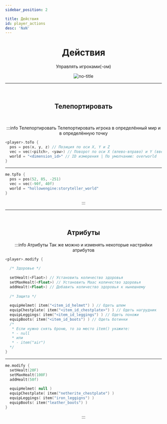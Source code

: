 ```yaml
---
sidebar_position: 2

title: Действия
id: player_actions
desc: 'NaN'
---
```


<div align="center">

# Действия

Управлять игроками(-ом)

![no-title](@site/static/img/doc/titles/NO_TITLE.webp)

---

<br />

## Телепортировать

<br />

:::info Телепортировать
Телепортировать игрока в определённый мир и в определённую точку
<div align="left">

```kts
<player>.toTo {
  pos = pos(x, y, z) // Позиция по оси X, Y и Z
  vec = vec(<pitch>, <yaw>) // Поворот по оси X (влево-вправо) и Y (вверх-вниз)
  world = "<dimension_id>" // ID измерения | По умолчанию: overworld
}
```

---

```kts title="Пример"
me.tpTo {
  pos = pos(52, 85, -251)
  vec = vec(-90f, 40f)
  world = "hollowengine:storyteller_world"
}
```

</div>
:::

<br />

---

<br />

## Атрибуты

:::info Атрибуты
Так же можно и изменять некоторые настрийки атрибутов

<div align="left">

```kts
<player>.modify {
  
  /* Здоровье */
  
  setHealt(<Flaot>) // Установить количество здоровья
  setMaxHealt(<Float>) // Установить Маас количество здоровья
  addHealt(<Float>) // Добавить количество здоровья к нынешнему
  
  /* Защита */
  
  equipHelmet( item("<item_id_helmet") ) // Одеть шлем
  equipChestplate( item("<item_id_chestplate>") ) // Одеть нагрудник
  equipLeggings( item("<item_id_leggings") ) // Одеть поножи
  equipBoots( item("<item_id_boots") ) // Одеть ботинки
  /*
   * Если нужно снять броню, то за место item() укажите:
   * - null
   * или
   * - item("air")
  */
}
```

---

```kts title="Пример"
me.modify {
  setHealt(20F)
  setMaxHealt(100F)
  addHealt(50f)
  
  equipHelmet( null )
  equipChestplate( item("netherite_chestplate") )
  equipLeggings( item("iron_leggigns") )
  equipBoots( item("leather_boots") )
}
```

</div>
:::

</div>